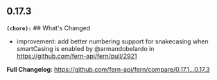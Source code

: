 ## 0.17.3
**`(chore):`** ## What's Changed
* improvement: add better numbering support for snakecasing when smartCasing is enabled by @armandobelardo in https://github.com/fern-api/fern/pull/2921


**Full Changelog**: https://github.com/fern-api/fern/compare/0.17.1...0.17.3

